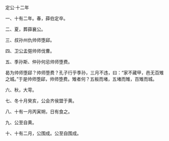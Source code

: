 

定公·十二年

一、十有二年。春，薛伯定卒。

二、夏，葬薛襄公。

三、叔孙州仇帅师堕郈。

四、卫公孟彄帅师伐曹。

五、季孙斯、仲孙何忌帅师堕费。

曷为帅师堕郈？帅师堕费？孔子行乎季孙，三月不违，曰：“家不藏甲，邑无百雉之城。”于是帅师堕郈，帅师堕费。雉者何？五板而堵，五堵而雉，百雉而城。

六、秋，大雩。

七、冬十月癸亥，公会齐侯盟于黄。

八、十有一月丙寅朔，日有食之。

九、公至自黄。

十、十有二月，公围成。公至自围成。

